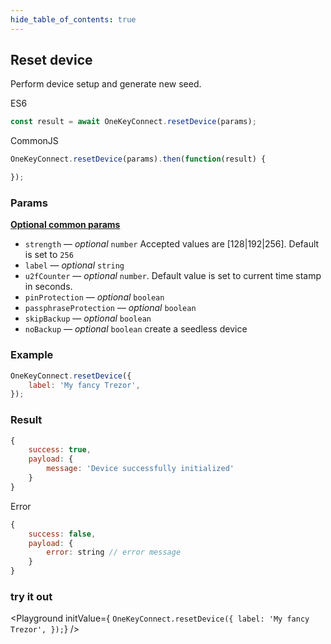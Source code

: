 ```yaml
---
hide_table_of_contents: true
---
```


## Reset device
Perform device setup and generate new seed.

ES6
```javascript
const result = await OneKeyConnect.resetDevice(params);
```

CommonJS
```javascript
OneKeyConnect.resetDevice(params).then(function(result) {

});
```

### Params
[****Optional common params****](./commonParams)
<br/>
* `strength` — *optional* `number` Accepted values are [128|192|256]. Default is set to `256`
* `label` — *optional* `string`
* `u2fCounter` — *optional* `number`. Default value is set to current time stamp in seconds.
* `pinProtection` — *optional* `boolean`
* `passphraseProtection` — *optional* `boolean`
* `skipBackup` — *optional* `boolean`
* `noBackup` — *optional* `boolean` create a seedless device

### Example
```javascript
OneKeyConnect.resetDevice({
    label: 'My fancy Trezor',
});
```

### Result
```javascript
{
    success: true,
    payload: {
        message: 'Device successfully initialized'
    }
}
```
Error
```javascript
{
    success: false,
    payload: {
        error: string // error message
    }
}
```


### try it out
<Playground
    initValue={
`OneKeyConnect.resetDevice({
    label: 'My fancy Trezor',
});`}
/>


